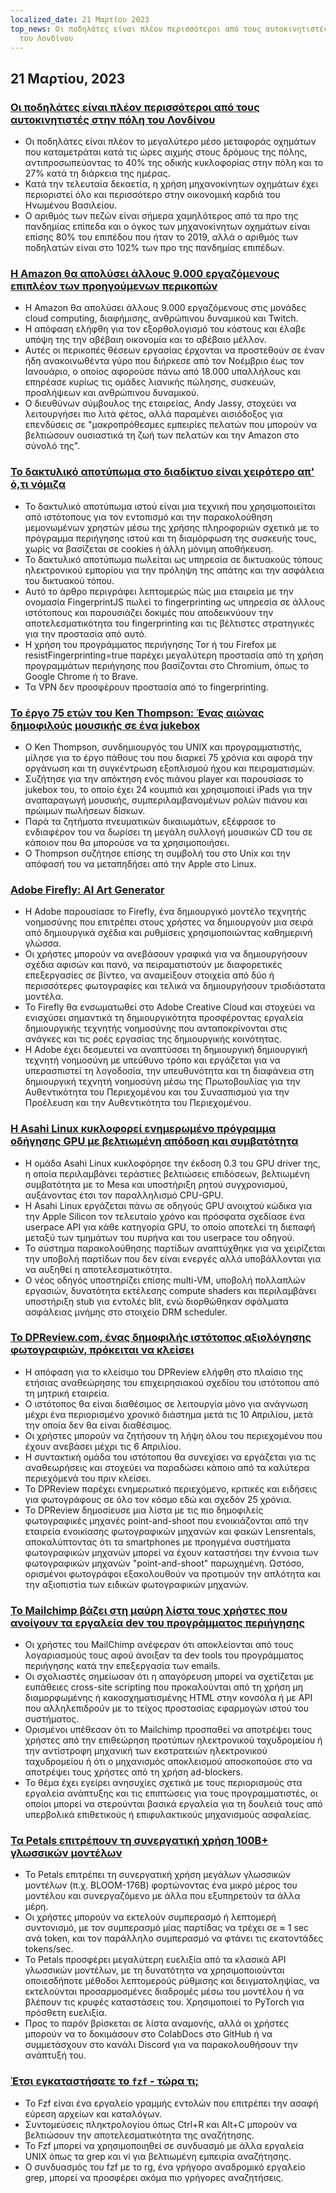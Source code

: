 ```yaml
---
localized_date: 21 Μαρτίου 2023
top_news: Οι ποδηλάτες είναι πλέον περισσότεροι από τους αυτοκινητιστές στην πόλη
  του Λονδίνου
---
```




<CallToAction />

<Steps>

## 21 Μαρτίου, 2023

### [Οι ποδηλάτες είναι πλέον περισσότεροι από τους αυτοκινητιστές στην πόλη του Λονδίνου](https://www.forbes.com/sites/carltonreid/2023/03/01/cyclists-now-outnumber-motorists-in-city-of-london/?ref=hackernewsgpt.com)

- Οι ποδηλάτες είναι πλέον το μεγαλύτερο μέσο μεταφοράς οχημάτων που καταμετράται κατά τις ώρες αιχμής στους δρόμους της πόλης, αντιπροσωπεύοντας το 40% της οδικής κυκλοφορίας στην πόλη και το 27% κατά τη διάρκεια της ημέρας.
- Κατά την τελευταία δεκαετία, η χρήση μηχανοκίνητων οχημάτων έχει περιοριστεί όλο και περισσότερο στην οικονομική καρδιά του Ηνωμένου Βασιλείου.
- Ο αριθμός των πεζών είναι σήμερα χαμηλότερος από τα προ της πανδημίας επίπεδα και ο όγκος των μηχανοκίνητων οχημάτων είναι επίσης 80% του επιπέδου που ήταν το 2019, αλλά ο αριθμός των ποδηλατών είναι στο 102% των προ της πανδημίας επιπέδων.

### [Η Amazon θα απολύσει άλλους 9.000 εργαζόμενους επιπλέον των προηγούμενων περικοπών](https://www.cnbc.com/2023/03/20/amazon-layoffs-company-to-cut-off-9000-more-workers.html?ref=hackernewsgpt.com)

- Η Amazon θα απολύσει άλλους 9.000 εργαζόμενους στις μονάδες cloud computing, διαφήμισης, ανθρώπινου δυναμικού και Twitch.
- Η απόφαση ελήφθη για τον εξορθολογισμό του κόστους και έλαβε υπόψη της την αβέβαιη οικονομία και το αβέβαιο μέλλον.
- Αυτές οι περικοπές θέσεων εργασίας έρχονται να προστεθούν σε έναν ήδη ανακοινωθέντα γύρο που διήρκεσε από τον Νοέμβριο έως τον Ιανουάριο, ο οποίος αφορούσε πάνω από 18.000 υπαλλήλους και επηρέασε κυρίως τις ομάδες λιανικής πώλησης, συσκευών, προσλήψεων και ανθρώπινου δυναμικού.
- Ο διευθύνων σύμβουλος της εταιρείας, Andy Jassy, στοχεύει να λειτουργήσει πιο λιτά φέτος, αλλά παραμένει αισιόδοξος για επενδύσεις σε "μακροπρόθεσμες εμπειρίες πελατών που μπορούν να βελτιώσουν ουσιαστικά τη ζωή των πελατών και την Amazon στο σύνολό της".

### [Το δακτυλικό αποτύπωμα στο διαδίκτυο είναι χειρότερο απ' ό,τι νόμιζα](https://www.bitestring.com/posts/2023-03-19-web-fingerprinting-is-worse-than-I-thought.html?ref=hackernewsgpt.com)

- Το δακτυλικό αποτύπωμα ιστού είναι μια τεχνική που χρησιμοποιείται από ιστότοπους για τον εντοπισμό και την παρακολούθηση μεμονωμένων χρηστών μέσω της χρήσης πληροφοριών σχετικά με το πρόγραμμα περιήγησης ιστού και τη διαμόρφωση της συσκευής τους, χωρίς να βασίζεται σε cookies ή άλλη μόνιμη αποθήκευση.
- Το δακτυλικό αποτύπωμα πωλείται ως υπηρεσία σε δικτυακούς τόπους ηλεκτρονικού εμπορίου για την πρόληψη της απάτης και την ασφάλεια του δικτυακού τόπου.
- Αυτό το άρθρο περιγράφει λεπτομερώς πώς μια εταιρεία με την ονομασία FingerprintJS πωλεί το fingerprinting ως υπηρεσία σε άλλους ιστότοπους και παρουσιάζει δοκιμές που αποδεικνύουν την αποτελεσματικότητα του fingerprinting και τις βέλτιστες στρατηγικές για την προστασία από αυτό.
- Η χρήση του προγράμματος περιήγησης Tor ή του Firefox με resistFingerprinting=true παρέχει μεγαλύτερη προστασία από τη χρήση προγραμμάτων περιήγησης που βασίζονται στο Chromium, όπως το Google Chrome ή το Brave.
- Τα VPN δεν προσφέρουν προστασία από το fingerprinting.

### [Το έργο 75 ετών του Ken Thompson: Ένας αιώνας δημοφιλούς μουσικής σε ένα jukebox](https://www.youtube.com/watch?v=kaandEt_pKw&ref=hackernewsgpt.com)

- Ο Ken Thompson, συνδημιουργός του UNIX και προγραμματιστής, μίλησε για το έργο πάθους του που διαρκεί 75 χρόνια και αφορά την οργάνωση και τη συγκέντρωση εξοπλισμού ήχου και πειραματισμών.
- Συζήτησε για την απόκτηση ενός πιάνου player και παρουσίασε το jukebox του, το οποίο έχει 24 κουμπιά και χρησιμοποιεί iPads για την αναπαραγωγή μουσικής, συμπεριλαμβανομένων ρολών πιάνου και πρώιμων πωλήσεων δίσκων.
- Παρά τα ζητήματα πνευματικών δικαιωμάτων, εξέφρασε το ενδιαφέρον του να δωρίσει τη μεγάλη συλλογή μουσικών CD του σε κάποιον που θα μπορούσε να τα χρησιμοποιήσει.
- Ο Thompson συζήτησε επίσης τη συμβολή του στο Unix και την απόφασή του να μεταπηδήσει από την Apple στο Linux.

### [Adobe Firefly: AI Art Generator](https://www.adobe.com/sensei/generative-ai/firefly.html?ref=hackernewsgpt.com)

- Η Adobe παρουσίασε το Firefly, ένα δημιουργικό μοντέλο τεχνητής νοημοσύνης που επιτρέπει στους χρήστες να δημιουργούν μια σειρά από δημιουργικά σχέδια και ρυθμίσεις χρησιμοποιώντας καθημερινή γλώσσα.
- Οι χρήστες μπορούν να ανεβάσουν γραφικά για να δημιουργήσουν σχέδια αφισών και πανό, να πειραματιστούν με διαφορετικές επεξεργασίες σε βίντεο, να αναμείξουν στοιχεία από δύο ή περισσότερες φωτογραφίες και τελικά να δημιουργήσουν τρισδιάστατα μοντέλα.
- Το Firefly θα ενσωματωθεί στο Adobe Creative Cloud και στοχεύει να ενισχύσει σημαντικά τη δημιουργικότητα προσφέροντας εργαλεία δημιουργικής τεχνητής νοημοσύνης που ανταποκρίνονται στις ανάγκες και τις ροές εργασίας της δημιουργικής κοινότητας.
- Η Adobe έχει δεσμευτεί να αναπτύσσει τη δημιουργική δημιουργική τεχνητή νοημοσύνη με υπεύθυνο τρόπο και εργάζεται για να υπερασπιστεί τη λογοδοσία, την υπευθυνότητα και τη διαφάνεια στη δημιουργική τεχνητή νοημοσύνη μέσω της Πρωτοβουλίας για την Αυθεντικότητα του Περιεχομένου και του Συνασπισμού για την Προέλευση και την Αυθεντικότητα του Περιεχομένου.

### [Η Asahi Linux κυκλοφορεί ενημερωμένο πρόγραμμα οδήγησης GPU με βελτιωμένη απόδοση και συμβατότητα](https://asahilinux.org/2023/03/road-to-vulkan/?ref=hackernewsgpt.com)

- Η ομάδα Asahi Linux κυκλοφόρησε την έκδοση 0.3 του GPU driver της, η οποία περιλαμβάνει τεράστιες βελτιώσεις επιδόσεων, βελτιωμένη συμβατότητα με το Mesa και υποστήριξη ρητού συγχρονισμού, αυξάνοντας έτσι τον παραλληλισμό CPU-GPU.
- Η Asahi Linux εργάζεται πάνω σε οδηγούς GPU ανοιχτού κώδικα για την Apple Silicon τον τελευταίο χρόνο και πρόσφατα σχεδίασε ένα userpace API για κάθε κατηγορία GPU, το οποίο αποτελεί τη διεπαφή μεταξύ των τμημάτων του πυρήνα και του userpace του οδηγού.
- Το σύστημα παρακολούθησης παρτίδων αναπτύχθηκε για να χειρίζεται την υποβολή παρτίδων που δεν είναι ενεργές αλλά υποβάλλονται για να αυξηθεί η αποτελεσματικότητα.
- Ο νέος οδηγός υποστηρίζει επίσης multi-VM, υποβολή πολλαπλών εργασιών, δυνατότητα εκτέλεσης compute shaders και περιλαμβάνει υποστήριξη stub για εντολές blit, ενώ διορθώθηκαν σφάλματα ασφάλειας μνήμης στο στοιχείο DRM scheduler.

### [Το DPReview.com, ένας δημοφιλής ιστότοπος αξιολόγησης φωτογραφιών, πρόκειται να κλείσει](https://www.dpreview.com/news/5901145460/dpreview-com-to-close?ref=hackernewsgpt.com)

- Η απόφαση για το κλείσιμο του DPReview ελήφθη στο πλαίσιο της ετήσιας αναθεώρησης του επιχειρησιακού σχεδίου του ιστότοπου από τη μητρική εταιρεία.
- Ο ιστότοπος θα είναι διαθέσιμος σε λειτουργία μόνο για ανάγνωση μέχρι ένα περιορισμένο χρονικό διάστημα μετά τις 10 Απριλίου, μετά την οποία δεν θα είναι διαθέσιμος.
- Οι χρήστες μπορούν να ζητήσουν τη λήψη όλου του περιεχομένου που έχουν ανεβάσει μέχρι τις 6 Απριλίου.
- Η συντακτική ομάδα του ιστότοπου θα συνεχίσει να εργάζεται για τις αναθεωρήσεις και στοχεύει να παραδώσει κάποιο από τα καλύτερα περιεχόμενά του πριν κλείσει.
- Το DPReview παρέχει ενημερωτικό περιεχόμενο, κριτικές και ειδήσεις για φωτογράφους σε όλο τον κόσμο εδώ και σχεδόν 25 χρόνια.
- Το DPReview δημοσίευσε μια λίστα με τις πιο δημοφιλείς φωτογραφικές μηχανές point-and-shoot που ενοικιάζονται από την εταιρεία ενοικίασης φωτογραφικών μηχανών και φακών Lensrentals, αποκαλύπτοντας ότι τα smartphones με προηγμένα συστήματα φωτογραφικών μηχανών μπορεί να έχουν καταστήσει την έννοια των φωτογραφικών μηχανών "point-and-shoot" παρωχημένη. Ωστόσο, ορισμένοι φωτογράφοι εξακολουθούν να προτιμούν την απλότητα και την αξιοπιστία των ειδικών φωτογραφικών μηχανών.

### [Το Mailchimp βάζει στη μαύρη λίστα τους χρήστες που ανοίγουν τα εργαλεία dev του προγράμματος περιήγησης](http://news.ycombinator.com/item?id=35235732&ref=hackernewsgpt.com)

- Οι χρήστες του MailChimp ανέφεραν ότι αποκλείονται από τους λογαριασμούς τους αφού άνοιξαν τα dev tools του προγράμματος περιήγησης κατά την επεξεργασία των emails.
- Οι σχολιαστές σημείωσαν ότι η απαγόρευση μπορεί να σχετίζεται με ευπάθειες cross-site scripting που προκαλούνται από τη χρήση μη διαμορφωμένης ή κακοσχηματισμένης HTML στην κονσόλα ή με API που αλληλεπιδρούν με το τείχος προστασίας εφαρμογών ιστού του συστήματος.
- Ορισμένοι υπέθεσαν ότι το Mailchimp προσπαθεί να αποτρέψει τους χρήστες από την επιθεώρηση προτύπων ηλεκτρονικού ταχυδρομείου ή την αντίστροφη μηχανική των εκστρατειών ηλεκτρονικού ταχυδρομείου ή ότι ο μηχανισμός αποκλεισμού αποσκοπούσε στο να αποτρέψει τους χρήστες από τη χρήση ad-blockers.
- Το θέμα έχει εγείρει ανησυχίες σχετικά με τους περιορισμούς στα εργαλεία ανάπτυξης και τις επιπτώσεις για τους προγραμματιστές, οι οποίοι μπορεί να στερούνται βασικά εργαλεία για τη δουλειά τους από υπερβολικά επιθετικούς ή επιφυλακτικούς μηχανισμούς ασφαλείας.

### [Τα Petals επιτρέπουν τη συνεργατική χρήση 100B+ γλωσσικών μοντέλων](https://petals.ml/?ref=hackernewsgpt.com)

- Το Petals επιτρέπει τη συνεργατική χρήση μεγάλων γλωσσικών μοντέλων (π.χ. BLOOM-176B) φορτώνοντας ένα μικρό μέρος του μοντέλου και συνεργαζόμενο με άλλα που εξυπηρετούν τα άλλα μέρη.
- Οι χρήστες μπορούν να εκτελούν συμπερασμό ή λεπτομερή συντονισμό, με τον συμπερασμό μίας παρτίδας να τρέχει σε ≈ 1 sec ανά token, και τον παράλληλο συμπερασμό να φτάνει τις εκατοντάδες tokens/sec.
- Το Petals προσφέρει μεγαλύτερη ευελιξία από τα κλασικά API γλωσσικών μοντέλων, με τη δυνατότητα να χρησιμοποιούνται οποιεσδήποτε μέθοδοι λεπτομερούς ρύθμισης και δειγματοληψίας, να εκτελούνται προσαρμοσμένες διαδρομές μέσω του μοντέλου ή να βλέπουν τις κρυφές καταστάσεις του. Χρησιμοποιεί το PyTorch για πρόσθετη ευελιξία.
- Προς το παρόν βρίσκεται σε λίστα αναμονής, αλλά οι χρήστες μπορούν να το δοκιμάσουν στο ColabDocs στο GitHub ή να συμμετάσχουν στο κανάλι Discord για να παρακολουθήσουν την ανάπτυξή του.

### [Έτσι εγκαταστήσατε το `fzf` - τώρα τι;](https://andrew-quinn.me/fzf/?ref=hackernewsgpt.com)

- Το Fzf είναι ένα εργαλείο γραμμής εντολών που επιτρέπει την ασαφή εύρεση αρχείων και καταλόγων.
- Συντομεύσεις πληκτρολογίου όπως Ctrl+R και Alt+C μπορούν να βελτιώσουν την αποτελεσματικότητα της αναζήτησης.
- Το Fzf μπορεί να χρησιμοποιηθεί σε συνδυασμό με άλλα εργαλεία UNIX όπως τα grep και vi για βελτιωμένη εμπειρία αναζήτησης.
- Ο συνδυασμός του fzf με το rg, ένα γρήγορο αναδρομικό εργαλείο grep, μπορεί να προσφέρει ακόμα πιο γρήγορες αναζητήσεις.

</Steps>
